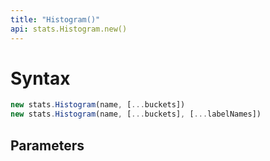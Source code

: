 ```yaml
---
title: "Histogram()"
api: stats.Histogram.new()
---
```


# Syntax

``` js
new stats.Histogram(name, [...buckets])
new stats.Histogram(name, [...buckets], [...labelNames])
```

## Parameters

<Parameters/>
